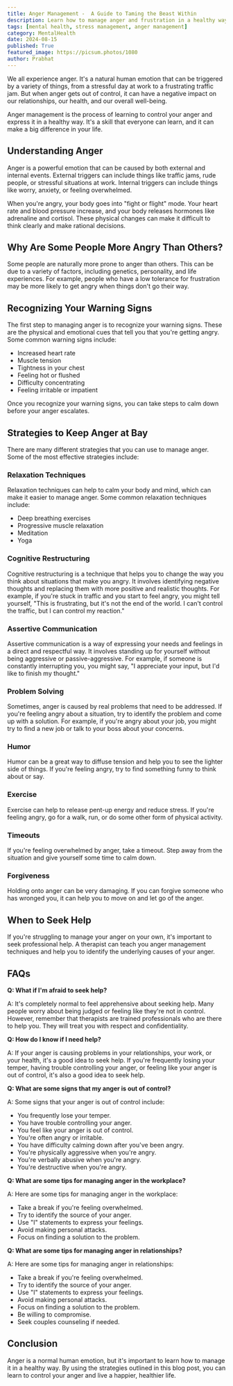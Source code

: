 ```yaml
---
title: Anger Management -  A Guide to Taming the Beast Within
description: Learn how to manage anger and frustration in a healthy way. This blog post explores the causes of anger, provides strategies for controlling it, and offers tips for seeking professional help when needed.
tags: [mental health, stress management, anger management]
category: MentalHealth
date: 2024-08-15
published: True
featured_image: https://picsum.photos/1080
author: Prabhat
---
```



We all experience anger. It's a natural human emotion that can be triggered by a variety of things, from a stressful day at work to a frustrating traffic jam. But when anger gets out of control, it can have a negative impact on our relationships, our health, and our overall well-being.

Anger management is the process of learning to control your anger and express it in a healthy way. It's a skill that everyone can learn, and it can make a big difference in your life.

## Understanding Anger

Anger is a powerful emotion that can be caused by both external and internal events. External triggers can include things like traffic jams, rude people, or stressful situations at work. Internal triggers can include things like worry, anxiety, or feeling overwhelmed.

When you're angry, your body goes into "fight or flight" mode. Your heart rate and blood pressure increase, and your body releases hormones like adrenaline and cortisol. These physical changes can make it difficult to think clearly and make rational decisions.

## Why Are Some People More Angry Than Others?

Some people are naturally more prone to anger than others. This can be due to a variety of factors, including genetics, personality, and life experiences. For example, people who have a low tolerance for frustration may be more likely to get angry when things don't go their way.

## Recognizing Your Warning Signs

The first step to managing anger is to recognize your warning signs. These are the physical and emotional cues that tell you that you're getting angry. Some common warning signs include:

* Increased heart rate
* Muscle tension
* Tightness in your chest
* Feeling hot or flushed
* Difficulty concentrating
* Feeling irritable or impatient

Once you recognize your warning signs, you can take steps to calm down before your anger escalates.

## Strategies to Keep Anger at Bay

There are many different strategies that you can use to manage anger. Some of the most effective strategies include:

### Relaxation Techniques

Relaxation techniques can help to calm your body and mind, which can make it easier to manage anger. Some common relaxation techniques include:

* Deep breathing exercises
* Progressive muscle relaxation
* Meditation
* Yoga

### Cognitive Restructuring

Cognitive restructuring is a technique that helps you to change the way you think about situations that make you angry. It involves identifying negative thoughts and replacing them with more positive and realistic thoughts. For example, if you're stuck in traffic and you start to feel angry, you might tell yourself, "This is frustrating, but it's not the end of the world. I can't control the traffic, but I can control my reaction."

### Assertive Communication

Assertive communication is a way of expressing your needs and feelings in a direct and respectful way. It involves standing up for yourself without being aggressive or passive-aggressive. For example, if someone is constantly interrupting you, you might say, "I appreciate your input, but I'd like to finish my thought."

### Problem Solving

Sometimes, anger is caused by real problems that need to be addressed. If you're feeling angry about a situation, try to identify the problem and come up with a solution. For example, if you're angry about your job, you might try to find a new job or talk to your boss about your concerns.

### Humor

Humor can be a great way to diffuse tension and help you to see the lighter side of things. If you're feeling angry, try to find something funny to think about or say.

### Exercise

Exercise can help to release pent-up energy and reduce stress. If you're feeling angry, go for a walk, run, or do some other form of physical activity.

### Timeouts

If you're feeling overwhelmed by anger, take a timeout. Step away from the situation and give yourself some time to calm down.

### Forgiveness

Holding onto anger can be very damaging. If you can forgive someone who has wronged you, it can help you to move on and let go of the anger.

## When to Seek Help

If you're struggling to manage your anger on your own, it's important to seek professional help. A therapist can teach you anger management techniques and help you to identify the underlying causes of your anger.

## FAQs

**Q: What if I'm afraid to seek help?**

A: It's completely normal to feel apprehensive about seeking help. Many people worry about being judged or feeling like they're not in control. However, remember that therapists are trained professionals who are there to help you. They will treat you with respect and confidentiality.

**Q: How do I know if I need help?**

A: If your anger is causing problems in your relationships, your work, or your health, it's a good idea to seek help. If you're frequently losing your temper, having trouble controlling your anger, or feeling like your anger is out of control, it's also a good idea to seek help.

**Q: What are some signs that my anger is out of control?**

A: Some signs that your anger is out of control include:

* You frequently lose your temper.
* You have trouble controlling your anger.
* You feel like your anger is out of control.
* You're often angry or irritable.
* You have difficulty calming down after you've been angry.
* You're physically aggressive when you're angry.
* You're verbally abusive when you're angry.
* You're destructive when you're angry.

**Q: What are some tips for managing anger in the workplace?**

A: Here are some tips for managing anger in the workplace:

* Take a break if you're feeling overwhelmed.
* Try to identify the source of your anger.
* Use "I" statements to express your feelings.
* Avoid making personal attacks.
* Focus on finding a solution to the problem.

**Q: What are some tips for managing anger in relationships?**

A: Here are some tips for managing anger in relationships:

* Take a break if you're feeling overwhelmed.
* Try to identify the source of your anger.
* Use "I" statements to express your feelings.
* Avoid making personal attacks.
* Focus on finding a solution to the problem.
* Be willing to compromise.
* Seek couples counseling if needed.

## Conclusion

Anger is a normal human emotion, but it's important to learn how to manage it in a healthy way. By using the strategies outlined in this blog post, you can learn to control your anger and live a happier, healthier life.

